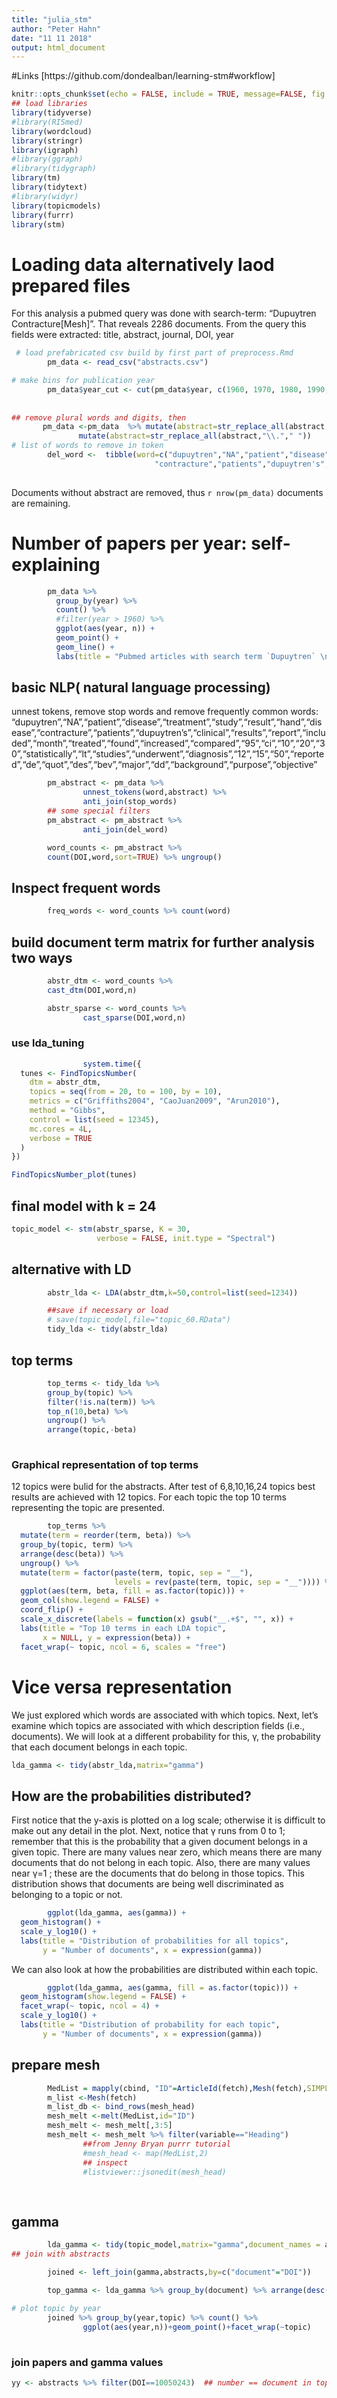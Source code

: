 ```yaml
---
title: "julia_stm"
author: "Peter Hahn"
date: "11 11 2018"
output: html_document
---
```

#Links
[https://github.com/dondealban/learning-stm#workflow]


```r
knitr::opts_chunk$set(echo = FALSE, include = TRUE, message=FALSE, fig.width = 12, fig.height = 8)
## load libraries
library(tidyverse)
#library(RISmed)
library(wordcloud)
library(stringr)
library(igraph)
#library(ggraph)
#library(tidygraph)
library(tm)
library(tidytext)
#library(widyr)
library(topicmodels)
library(furrr)
library(stm)
```
# Loading data alternatively laod prepared files
For this analysis a pubmed query was done with search-term: "Dupuytren Contracture[Mesh]". That reveals 2286 documents. 
From the query this fields were extracted: title, abstract, journal, DOI, year
```r
 # load prefabricated csv build by first part of preprocess.Rmd
        pm_data <- read_csv("abstracts.csv")

# make bins for publication year
        pm_data$year_cut <- cut(pm_data$year, c(1960, 1970, 1980, 1990, 2000,2010,2018),labels=c("60-69","70-79","80-89","90-99","00-09","10-18"), include.lowest=TRUE)
        
        
## remove plural words and digits, then 
       pm_data <-pm_data  %>% mutate(abstract=str_replace_all(abstract,"options","option")) %>% filter(abstract!="") %>% mutate(abstract=str_replace_all(abstract,"(\\d)","")) %>%
               mutate(abstract=str_replace_all(abstract,"\\."," "))
# list of words to remove in token
        del_word <-  tibble(word=c("dupuytren","NA","patient","disease","treatment","study","result","hand","disease",
                                "contracture","patients","dupuytren's","clinical","results","report","included","month","treated","found","increased","compared","ci","statistically","lt","studies","underwent","diagnosis","reported","de","quot","des","bev","major","dd","background","purpose","objective","iii","ii"))
        

```
Documents without abstract are removed, thus `r nrow(pm_data)` documents are remaining.

# Number of papers per year: self- explaining
```r
        pm_data %>%
          group_by(year) %>%
          count() %>%
          #filter(year > 1960) %>%
          ggplot(aes(year, n)) +
          geom_point() +
          geom_line() +
          labs(title = "Pubmed articles with search term `Dupuytren` \n1960-2018", hjust = 0.5, y = "Articles")+ theme_bw()
```          

## basic NLP( natural language processing)
unnest tokens, remove stop words and remove frequently common words:
"dupuytren","NA","patient","disease","treatment","study","result","hand","disease","contracture","patients","dupuytren's","clinical","results","report","included","month","treated","found","increased","compared","95","ci","10","20","30","statistically","lt","studies","underwent","diagnosis","12","15","50","reported","de","quot","des","bev","major","dd","background","purpose","objective"
```r

        pm_abstract <- pm_data %>% 
                unnest_tokens(word,abstract) %>% 
                anti_join(stop_words)
        ## some special filters
        pm_abstract <- pm_abstract %>% 
                anti_join(del_word) 
```

```r
        word_counts <- pm_abstract %>% 
        count(DOI,word,sort=TRUE) %>% ungroup()
```

## Inspect frequent words

```r
        freq_words <- word_counts %>% count(word)
```


## build document term matrix for further analysis two ways
```r
        abstr_dtm <- word_counts %>% 
        cast_dtm(DOI,word,n)

        abstr_sparse <- word_counts %>% 
                cast_sparse(DOI,word,n)
```

### use lda_tuning
```r

                system.time({
  tunes <- FindTopicsNumber(
    dtm = abstr_dtm,
    topics = seq(from = 20, to = 100, by = 10),
    metrics = c("Griffiths2004", "CaoJuan2009", "Arun2010"),
    method = "Gibbs",
    control = list(seed = 12345),
    mc.cores = 4L,
    verbose = TRUE
  )
})

```

```r
FindTopicsNumber_plot(tunes)
```



## final model with k = 24

```r
topic_model <- stm(abstr_sparse, K = 30, 
                   verbose = FALSE, init.type = "Spectral")


```
 
## alternative with LD
```r
        abstr_lda <- LDA(abstr_dtm,k=50,control=list(seed=1234))
```


```r
        ##save if necessary or load
        # save(topic_model,file="topic_60.RData")
        tidy_lda <- tidy(abstr_lda)
```
## top terms

```r
        top_terms <- tidy_lda %>% 
        group_by(topic) %>%
        filter(!is.na(term)) %>% 
        top_n(10,beta) %>% 
        ungroup() %>% 
        arrange(topic,-beta)
        
```

### Graphical representation of top terms
12 topics were bulid for the abstracts. After test of 6,8,10,16,24 topics best results are achieved with 12 topics.
For each topic the top 10 terms representing the topic are presented.
```r
        top_terms %>% 
  mutate(term = reorder(term, beta)) %>%
  group_by(topic, term) %>%    
  arrange(desc(beta)) %>%  
  ungroup() %>%
  mutate(term = factor(paste(term, topic, sep = "__"), 
                       levels = rev(paste(term, topic, sep = "__")))) %>%
  ggplot(aes(term, beta, fill = as.factor(topic))) +
  geom_col(show.legend = FALSE) +
  coord_flip() +
  scale_x_discrete(labels = function(x) gsub("__.+$", "", x)) +
  labs(title = "Top 10 terms in each LDA topic",
       x = NULL, y = expression(beta)) +
  facet_wrap(~ topic, ncol = 6, scales = "free")

```

# Vice versa representation
We just explored which words are associated with which topics. Next, let’s examine which topics are associated with which description fields (i.e., documents). We will look at a different probability for this, γ, the probability that each document belongs in each topic.

```r
lda_gamma <- tidy(abstr_lda,matrix="gamma")
```

## How are the probabilities distributed? 
First notice that the y-axis is plotted on a log scale; otherwise it is difficult to make out any detail in the plot. Next, notice that γ
  runs from 0 to 1; remember that this is the probability that a given document belongs in a given topic. There are many values near zero, which means there are many documents that do not belong in each topic. Also, there are many values near γ=1
 ; these are the documents that do belong in those topics. This distribution shows that documents are being well discriminated as belonging to a topic or not. 

```r
        ggplot(lda_gamma, aes(gamma)) +
  geom_histogram() +
  scale_y_log10() +
  labs(title = "Distribution of probabilities for all topics",
       y = "Number of documents", x = expression(gamma))
```

We can also look at how the probabilities are distributed within each topic.
```r
        ggplot(lda_gamma, aes(gamma, fill = as.factor(topic))) +
  geom_histogram(show.legend = FALSE) +
  facet_wrap(~ topic, ncol = 4) +
  scale_y_log10() +
  labs(title = "Distribution of probability for each topic",
       y = "Number of documents", x = expression(gamma))
```





## prepare mesh
```r
        MedList = mapply(cbind, "ID"=ArticleId(fetch),Mesh(fetch),SIMPLIFY = FALSE)
        m_list <-Mesh(fetch) 
        m_list_db <- bind_rows(mesh_head)
        mesh_melt <-melt(MedList,id="ID")
        mesh_melt <- mesh_melt[,3:5]
        mesh_melt <- mesh_melt %>% filter(variable=="Heading")
                ##from Jenny Bryan purrr tutorial
                #mesh_head <- map(MedList,2)
                ## inspect
                #listviewer::jsonedit(mesh_head)
                
        
```

## gamma
```r
        lda_gamma <- tidy(topic_model,matrix="gamma",document_names = abstr_sparse[])
## join with abstracts   

        joined <- left_join(gamma,abstracts,by=c("document"="DOI"))

        top_gamma <- lda_gamma %>% group_by(document) %>% arrange(desc(gamma)) %>% top_n(2,gamma) %>% arrange(desc(document))
        
# plot topic by year
        joined %>% group_by(year,topic) %>% count() %>% 
                ggplot(aes(year,n))+geom_point()+facet_wrap(~topic)
        
```

### join papers and gamma values

```r
yy <- abstracts %>% filter(DOI==10050243)  ## number == document in topic_model
```

